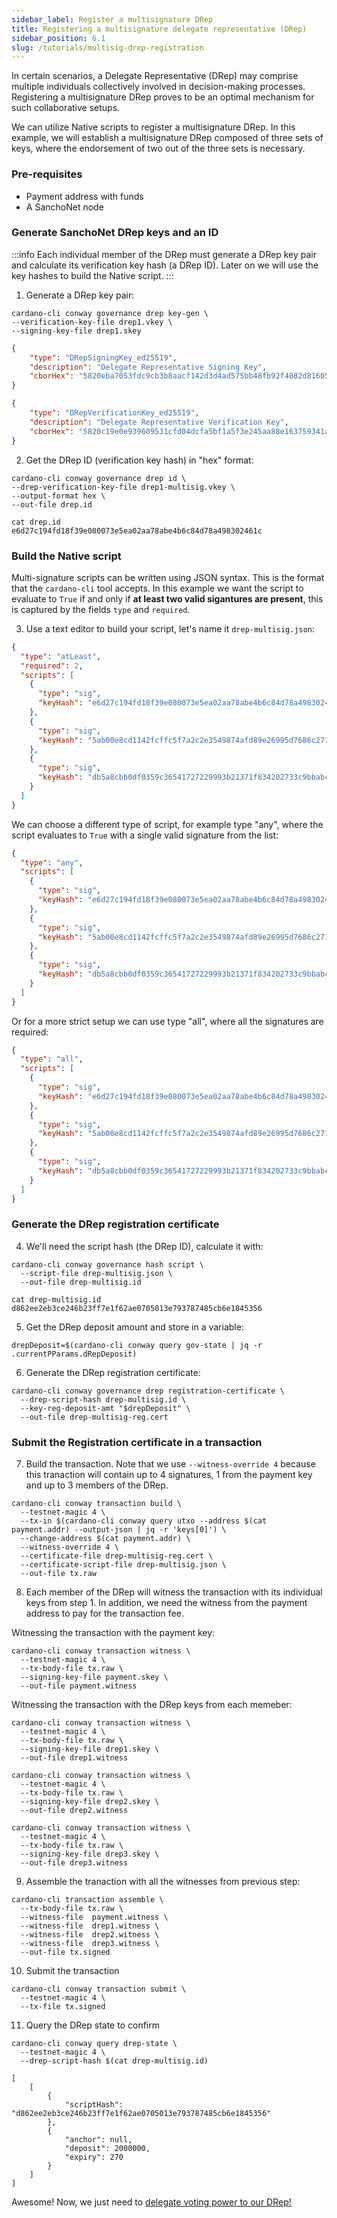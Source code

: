 ```yaml
---
sidebar_label: Register a multisignature DRep
title: Registering a multisignature delegate representative (DRep)
sidebar_position: 6.1
slug: /tutorials/multisig-drep-registration
---
```


In certain scenarios, a Delegate Representative (DRep) may comprise multiple individuals collectively involved in decision-making processes. 
Registering a multisignature DRep proves to be an optimal mechanism for such collaborative setups.

We can utilize Native scripts to register a multisignature DRep. In this example, we will establish a multisignature DRep composed of three sets of keys, 
where the endorsement of two out of the three sets is necessary. 

### Pre-requisites

* Payment address with funds
* A SanchoNet node

### Generate SanchoNet DRep keys and an ID

:::info
Each individual member of the DRep must generate a DRep key pair and calculate its verification key hash (a DRep ID). Later on we will 
use the key hashes to build the Native script. 
:::

1. Generate a DRep key pair:

```shell
cardano-cli conway governance drep key-gen \
--verification-key-file drep1.vkey \
--signing-key-file drep1.skey
```
```json
{
    "type": "DRepSigningKey_ed25519",
    "description": "Delegate Representative Signing Key",
    "cborHex": "5820eba7053fdc9cb3b8aacf142d3d4ad575bb48fb92f4082d81605ac8e2ccfead5d"
}
```
```json
{
    "type": "DRepVerificationKey_ed25519",
    "description": "Delegate Representative Verification Key",
    "cborHex": "5820c19e0e939609531cfd04dcfa5bf1a5f3e245aa88e163759341aba296af34cc7e"
}
```

2. Get the DRep ID (verification key hash) in "hex" format:

```shell
cardano-cli conway governance drep id \
--drep-verification-key-file drep1-multisig.vkey \
--output-format hex \
--out-file drep.id
```
```shell
cat drep.id
e6d27c194fd18f39e080073e5ea02aa78abe4b6c84d78a498302461c
```

### Build the Native script

Multi-signature scripts can be written using JSON syntax. This is the format that the `cardano-cli` tool accepts. In this example we want the script 
to evaluate to `True` if and only if **at least two valid sigantures are present**, this is captured by the fields `type` and `required`. 

3. Use a text editor to build your script, let's name it `drep-multisig.json`: 

```json
{
  "type": "atLeast",
  "required": 2,
  "scripts": [
    {
      "type": "sig",
      "keyHash": "e6d27c194fd18f39e080073e5ea02aa78abe4b6c84d78a498302461c"
    },
    {
      "type": "sig",
      "keyHash": "5ab00e8cd1142fcffc5f7a2c2e3549874afd89e26995d7686c2714d4"
    },
    {
      "type": "sig",
      "keyHash": "db5a8cbb0df0359c36541727229993b21371f834202733c9bbabc1fd"
    }
  ]
}
```

We can choose a different type of script, for example type "any", where the script evaluates to `True` with a single valid signature from the list:

```json
{
  "type": "any",
  "scripts": [
    {
      "type": "sig",
      "keyHash": "e6d27c194fd18f39e080073e5ea02aa78abe4b6c84d78a498302461c"
    },
    {
      "type": "sig",
      "keyHash": "5ab00e8cd1142fcffc5f7a2c2e3549874afd89e26995d7686c2714d4"
    },
    {
      "type": "sig",
      "keyHash": "db5a8cbb0df0359c36541727229993b21371f834202733c9bbabc1fd"
    }
  ]
}
```

Or for a more strict setup we can use type "all", where all the signatures are required:

```json
{
  "type": "all",
  "scripts": [
    {
      "type": "sig",
      "keyHash": "e6d27c194fd18f39e080073e5ea02aa78abe4b6c84d78a498302461c"
    },
    {
      "type": "sig",
      "keyHash": "5ab00e8cd1142fcffc5f7a2c2e3549874afd89e26995d7686c2714d4"
    },
    {
      "type": "sig",
      "keyHash": "db5a8cbb0df0359c36541727229993b21371f834202733c9bbabc1fd"
    }
  ]
}
```

### Generate the DRep registration certificate

4. We'll need the script hash (the DRep ID), calculate it with:

```shell
cardano-cli conway governance hash script \
  --script-file drep-multisig.json \
  --out-file drep-multisig.id
```
```shell 
cat drep-multisig.id
d862ee2eb3ce246b23ff7e1f62ae0705013e793787485cb6e1845356
```
5. Get the DRep deposit amount and store in a variable:

```shell
drepDeposit=$(cardano-cli conway query gov-state | jq -r .currentPParams.dRepDeposit)
```

6. Generate the DRep registration certificate:
```shell
cardano-cli conway governance drep registration-certificate \
  --drep-script-hash drep-multisig.id \
  --key-reg-deposit-amt "$drepDeposit" \
  --out-file drep-multisig-reg.cert
```

### Submit the Registration certificate in a transaction

7. Build the transaction. Note that we use `--witness-override 4` because this tranaction will contain up to 4 signatures, 1 from the payment key
and up to 3 members of the DRep.

```shell
cardano-cli conway transaction build \
  --testnet-magic 4 \
  --tx-in $(cardano-cli conway query utxo --address $(cat payment.addr) --output-json | jq -r 'keys[0]') \
  --change-address $(cat payment.addr) \
  --witness-override 4 \
  --certificate-file drep-multisig-reg.cert \
  --certificate-script-file drep-multisig.json \
  --out-file tx.raw
```

8. Each member of the DRep will witness the transaction with its individual keys from step 1. In addition, we need the witness from the payment
address to pay for the transaction fee. 

Witnessing the transaction with the payment key:

```shell
cardano-cli conway transaction witness \
  --testnet-magic 4 \
  --tx-body-file tx.raw \
  --signing-key-file payment.skey \
  --out-file payment.witness
```

Witnessing the transaction with the DRep keys from each memeber:

```shell
cardano-cli conway transaction witness \
  --testnet-magic 4 \
  --tx-body-file tx.raw \
  --signing-key-file drep1.skey \
  --out-file drep1.witness
```

```shell
cardano-cli conway transaction witness \
  --testnet-magic 4 \
  --tx-body-file tx.raw \
  --signing-key-file drep2.skey \
  --out-file drep2.witness
```
```shell
cardano-cli conway transaction witness \
  --testnet-magic 4 \
  --tx-body-file tx.raw \
  --signing-key-file drep3.skey \
  --out-file drep3.witness
```

9. Assemble the tranaction with all the witnesses from previous step:

```shell
cardano-cli transaction assemble \
  --tx-body-file tx.raw \
  --witness-file  payment.witness \
  --witness-file  drep1.witness \
  --witness-file  drep2.witness \
  --witness-file  drep3.witness \
  --out-file tx.signed
```

10. Submit the transaction

```shell
cardano-cli conway transaction submit \
  --testnet-magic 4 \
  --tx-file tx.signed
```

11. Query the DRep state to confirm

```shell
cardano-cli conway query drep-state \
  --testnet-magic 4 \
  --drep-script-hash $(cat drep-multisig.id)

[
    [
        {
            "scriptHash": "d862ee2eb3ce246b23ff7e1f62ae0705013e793787485cb6e1845356"
        },
        {
            "anchor": null,
            "deposit": 2000000,
            "expiry": 270
        }
    ]
]
```

Awesome! Now, we just need to [delegate voting power to our DRep!](delegate-to-drep.mdx) 





